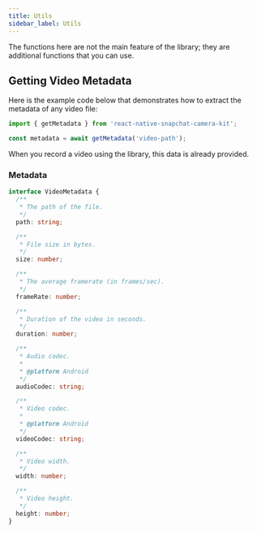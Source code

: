 ```yaml
---
title: Utils
sidebar_label: Utils
---
```


The functions here are not the main feature of the library; they are additional functions that you can use.

## Getting Video Metadata

Here is the example code below that demonstrates how to extract the metadata of any video file:

```jsx
import { getMetadata } from 'react-native-snapchat-camera-kit';

const metadata = await getMetadata('video-path');
```

When you record a video using the library, this data is already provided.

### Metadata

```ts
interface VideoMetadata {
  /**
   * The path of the file.
   */
  path: string;

  /**
   * File size in bytes.
   */
  size: number;

  /**
   * The average framerate (in frames/sec).
   */
  frameRate: number;

  /**
   * Duration of the video in seconds.
   */
  duration: number;

  /**
   * Audio codec.
   *
   * @platform Android
   */
  audioCodec: string;

  /**
   * Video codec.
   *
   * @platform Android
   */
  videoCodec: string;

  /**
   * Video width.
   */
  width: number;

  /**
   * Video height.
   */
  height: number;
}
```
